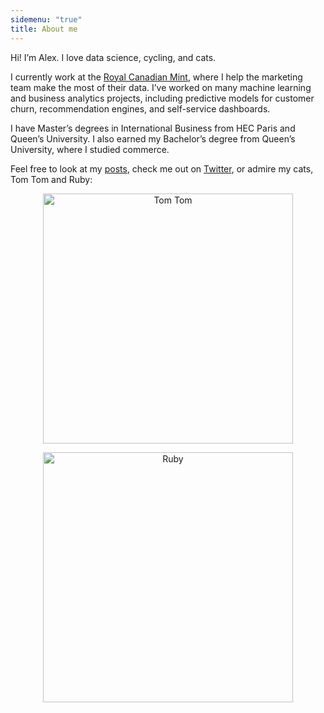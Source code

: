 ```yaml
---
sidemenu: "true"
title: About me
---
```


Hi! I'm Alex. I love data science, cycling, and cats.

I currently work at the [Royal Canadian Mint](https://www.mint.ca/), where I help the marketing team make the most of their data. I've worked on many machine learning and business analytics projects, including predictive models for customer churn, recommendation engines, and self-service dashboards.

I have Master's degrees in International Business from HEC Paris and Queen's University. I also earned my Bachelor's degree from Queen's University, where I studied commerce.

Feel free to look at my [posts](/post/), check me out on [Twitter](https://twitter.com/alexcookson), or admire my cats, Tom Tom and Ruby:

<p align='center'>
    <img src="/./about_files/tom-tom.jpg"
         alt="Tom Tom" 
         width="400"/>
</p>


<p align='center'>
    <img src="/./about_files/ruby.jpg"
         alt="Ruby" 
         width="400"/>
</p>
